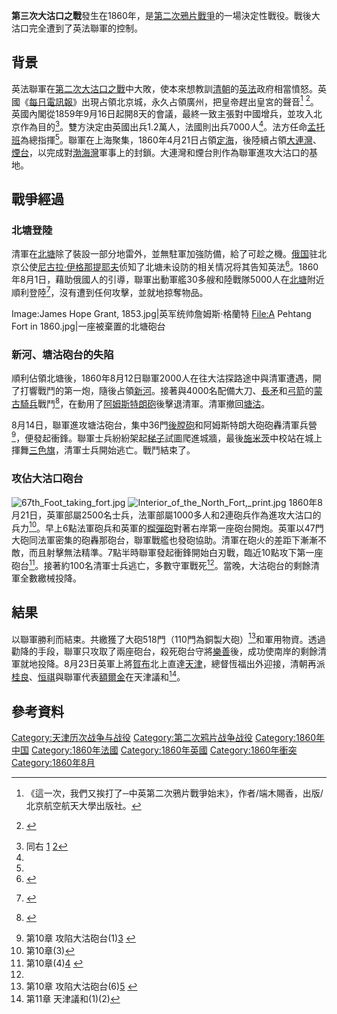 {{Infobox Military Conflict
|conflict=第三次大沽口之战
|partof=[[第二次鸦片战争|第二次鸦片战争]]
|image=[[File:After_the_Capture_of_the_Taku_Forts_1860.jpg|300px]]
|caption=激戰過後的[[大沽口砲台|大沽口砲台]]，[[費利斯·比特|費利斯·比特]]拍攝
|date=1860年8月1日（聯軍登陸北塘）
|place=[[大沽口砲台|大沽口砲台]]、[[新河|新河]]跟[[塘沽|塘沽]]
|casus=
|territory=
|result=英法聯軍勝利
|combatant1=[[大清|大清]]
|combatant2={{flag|British Empire}}<br>{{flagdeco|France|1830}} [[法蘭西第二帝國|法蘭西第二帝國]]
|commander1=[[僧格林沁|僧格林沁]]<br>[[乐善_(伊勒忒氏)|乐善]]
|commander2={{flagdeco|British Empire}} [[詹姆斯·霍普·格兰特|格蘭特]]<ref name="又挨打了2"></ref> <br>{{flagdeco|France|1830}} [[夏爾·庫贊-蒙托邦|孟托班]]<ref name="又挨打了2"></ref><br>{{flagdeco|Russia}} [[尼古拉·伊格那提耶夫|伊格那提耶夫]]
|strength1=5,000名步兵<br/> 2,000名騎兵<br/>45門火砲<br/>4個砲臺
|strength2='''英國:''' <br> 10,000名步兵<br/>1,000名騎兵<br/>'''法國:'''<br/>6,700名士兵<ref name="QR">{{cite web |url=http://www.queensroyalsurreys.org.uk/hongkong_china/hkc02_1.html |title=The Taku Forts 1860 |publisher=queensroyalsurreys.org.uk |access-date=16 September 2015 |archive-url=https://web.archive.org/web/20150924083748/http://www.queensroyalsurreys.org.uk/hongkong_china/hkc02_1.html |archive-date=24 September 2015 |url-status=dead }}</ref>
|casualties1=2000人戰死 <ref name="10-6"></ref>
|casualties2=英軍：17人陣亡、162人受傷<ref name="10-4"></ref> <br/> 法軍：15人陣亡、129人受傷<ref name="10-4"></ref>
|casualties3=
|notes=
}}
{{Campaignbox 第二次鴉片戰爭}}
'''第三次大沽口之戰'''發生在1860年，是[[第二次鴉片戰爭|第二次鴉片戰爭]]的一場決定性戰役。戰後大沽口完全遭到了英法聯軍的控制。

== 背景 ==
英法聯軍在[[第二次大沽口之戰|第二次大沽口之戰]]中大敗，使本來想教訓[[清朝|清朝]]的[[大英帝国|英]][[法蘭西第二帝國|法]]政府相當憤怒。英國《[[每日電訊報|每日電訊報]]》出現占領北京城，永久占領廣州，把皇帝趕出皇宮的聲音<ref name="又挨打了">《這一次，我們又挨打了─中英第二次鴉片戰爭始末》，作者/端木賜香，出版/北京航空航天大學出版社。</ref> <ref>{{zh-cn}} {{cite web|title=大沽失败传出：傲慢伦敦与浪漫巴黎同时大哗|url=http://read.dangdang.com/content_670333|accessdate=2009-02-20|archive-date=2015-09-28|archive-url=https://web.archive.org/web/20150928003219/http://read.dangdang.com/content_670333|dead-url=no}}</ref>。英國內閣從1859年9月16日起開8天的會議，最終一致主張對中國增兵，並攻入北京作為目的<ref name="又挨打了2">同右
[http://read.dangdang.com/content_670334] [http://read.dangdang.com/content_670335]</ref>。雙方決定由英國出兵1.2萬人，法國則出兵7000人<ref name="又挨打了2"></ref>。法方任命[[孟托班|孟托班]]為總指揮<ref name="又挨打了2"></ref>。聯軍在上海聚集，1860年4月21日占領[[定海|定海]]，後陸續占領[[大連灣|大連灣]]、[[煙台|煙台]]，以完成對[[渤海灣|渤海灣]]軍事上的封鎖。大連灣和煙台則作為聯軍進攻大沽口的基地。

== 戰爭經過 ==
=== 北塘登陸 ===
清軍在[[北塘|北塘]]除了裝設一部分地雷外，並無駐軍加強防備，給了可趁之機。[[俄国|俄国]]驻北京公使[[尼古拉·伊格那提耶夫|尼古拉·伊格那提耶夫]]侦知了北塘未设防的相关情况将其告知英法<ref>{{cite book|title=中国近代史 ||last1= [[郑师渠|郑师渠]]  |publisher= 北京师范大学出版社 |year=2007 |page=51}}</ref>。1860年8月1日，藉助俄國人的引導，聯軍出動軍艦30多艘和陸戰隊5000人在[[北塘|北塘]]附近順利登陸<ref name="青年網">{{zh-cn}} {{cite web|title=第二次鴉片戰爭之北塘之戰|publisher=中國青年網|url=http://agzy.youth.cn/xzzh/qhwar/200912/t20091223_1119221.htm|date=2009-12-23|accessdate=2010-02-20|archive-date=2013-01-31|archive-url=https://web.archive.org/web/20130131110150/http://agzy.youth.cn/xzzh/qhwar/200912/t20091223_1119221.htm|dead-url=no}}</ref>，沒有遭到任何攻擊，並就地掠奪物品。
<gallery>
Image:James Hope Grant, 1853.jpg|英军统帅詹姆斯·格蘭特
File:A Pehtang Fort in 1860.jpg|一座被棄置的北塘砲台
</gallery>

=== 新河、塘沽砲台的失陷 ===
順利佔領北塘後，1860年8月12日聯軍2000人在往大沽探路途中與清軍遭遇，開了打響戰鬥的第一炮，隨後占領[[新河|新河]]。接著與4000名配備大刀、[[長矛|長矛]]和[[弓箭|弓箭]]的[[蒙古|蒙古]][[騎兵|騎兵]]戰鬥<ref name="新浪網">{{zh-cn}} {{cite web|title=北塘登陸(6)|publisher=新浪網|url=http://vip.book.sina.com.cn/book/chapter_56903_37179.html|date=2008-03-22|accessdate=2010-02-27|archive-date=2021-03-09|archive-url=https://web.archive.org/web/20210309105407/http://vip.book.sina.com.cn/book/chapter_56903_37179.html|dead-url=no}}</ref>，在動用了[[阿姆斯特朗砲|阿姆斯特朗砲]]後擊退清軍。清軍撤回[[塘沽|塘沽]]。

8月14日，聯軍進攻塘沽砲台，集中36門[[後膛砲|後膛砲]]和阿姆斯特朗大砲砲轟清軍兵營<ref>第10章 攻陷大沽砲台(1)[http://vip.book.sina.com.cn/book/chapter_56903_37180.html] {{Wayback|url=http://vip.book.sina.com.cn/book/chapter_56903_37180.html |date=20090228164914 }}</ref>，便發起衝鋒。聯軍士兵紛紛架起[[梯子|梯子]]試圖爬進城牆，最後[[施米茨|施米茨]]中校站在城上揮舞[[法國國旗|三色旗]]，清軍士兵開始逃亡。戰鬥結束了。

=== 攻佔大沽口砲台 ===
[[File:67th_Foot_taking_fort.jpg|thumb]]
[[File:Interior_of_the_North_Fort,_print.jpg|thumb]]
1860年8月21日，英軍部屬2500名士兵，法軍部屬1000多人和2連砲兵作為進攻大沽口的兵力<ref name="10-3">第10章(3)</ref>。早上6點法軍砲兵和英軍的[[榴彈砲|榴彈砲]]對著右岸第一座砲台開炮。英軍以47門大砲同法軍密集的砲轟那砲台，聯軍戰艦也發砲協助。清軍在砲火的差距下漸漸不敵，而且射擊無法精準。7點半時聯軍發起衝鋒開始白刃戰，臨近10點攻下第一座砲台<ref name="10-4">第10章(4)[http://vip.book.sina.com.cn/book/chapter_56903_37183.html] {{Wayback|url=http://vip.book.sina.com.cn/book/chapter_56903_37183.html |date=20090301105110 }}</ref>。接著約100名清軍士兵逃亡，多數守軍戰死<ref name=10-4></ref>。當晚，大沽砲台的剩餘清軍全數繳械投降。

== 結果 ==
以聯軍勝利而結束。共繳獲了大砲518門（110門為銅製大砲）<ref name="10-6">第10章 攻陷大沽砲台(6)[http://vip.book.sina.com.cn/book/chapter_56903_37185.html] {{Wayback|url=http://vip.book.sina.com.cn/book/chapter_56903_37185.html |date=20210309110515 }}</ref>和軍用物資。透過勸降的手段，聯軍只攻取了兩座砲台，殺死砲台守將[[樂善_(伊勒忒氏)|樂善]]後，成功使南岸的剩餘清軍就地投降。8月23日英軍上將[[賀布|賀布]]北上直達[[天津|天津]]，總督恆福出外迎接，清朝再派[[桂良|桂良]]、[[恒祺|恒祺]]與聯軍代表[[第八代額爾金伯爵詹姆斯·布魯斯|額爾金]]在天津議和<ref>第11章 天津議和(1)(2)</ref>。

== 參考資料 ==
{{Reflist}}

[[Category:天津历次战争与战役|Category:天津历次战争与战役]]
[[Category:第二次鸦片战争战役|Category:第二次鸦片战争战役]]
[[Category:1860年中国|Category:1860年中国]]
[[Category:1860年法國|Category:1860年法國]]
[[Category:1860年英國|Category:1860年英國]]
[[Category:1860年衝突|Category:1860年衝突]]
[[Category:1860年8月|Category:1860年8月]]